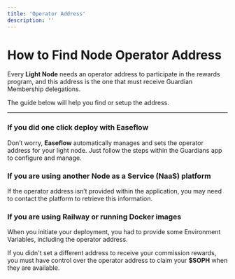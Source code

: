 ```yaml
---
title: 'Operator Address'
description: ''
---
```


# How to Find Node Operator Address

Every **Light Node** needs an operator address to participate in the rewards program, and this address is the one that must receive Guardian Membership delegations.

The guide below will help you find or setup the address.

---

### If you did one click deploy with Easeflow

Don’t worry, **Easeflow** automatically manages and sets the operator address for your light node. Just follow the steps within the Guardians app to configure and manage. 

### If you are using another Node as a Service (NaaS) platform

If the operator address isn’t provided within the application, you may need to contact the platform to retrieve this information. 

### If you are using Railway or running Docker images

When you initiate your deployment, you had to provide some Environment Variables, including the operator address. 

<Warning>If you didn't set a different address to receive your commission rewards, you must have control over the operator address to claim your **$SOPH** when they are available.</Warning>
